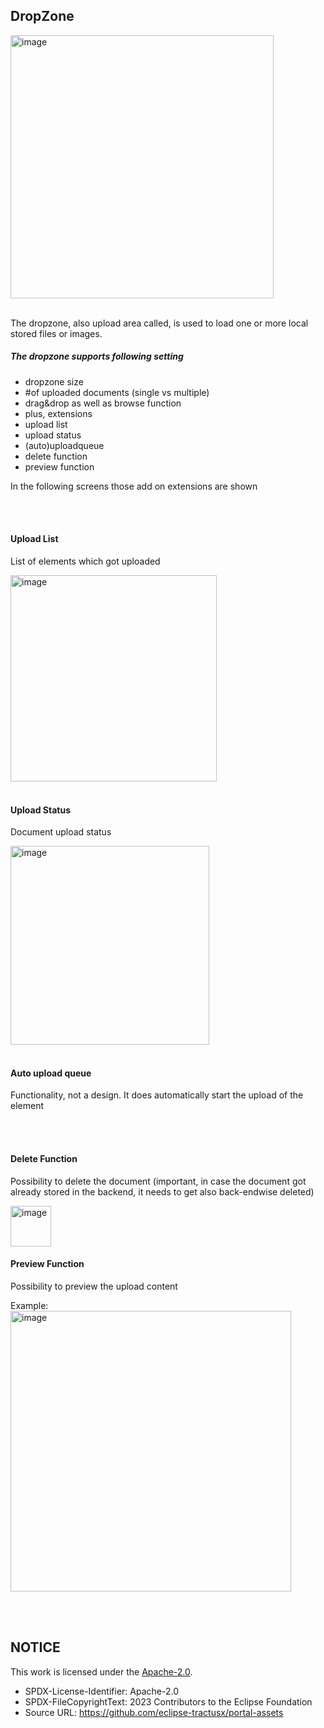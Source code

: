 
<Meta title="Design Guidelines/DropZone" />

## DropZone

<img width="421" alt="image" src="https://raw.githubusercontent.com/eclipse-tractusx/portal-assets/main/docs/static/file-upload-box.png" />

<br />
<br />

The dropzone, also upload area called, is used to load one or more local stored files or images.

##### The dropzone supports following setting

- dropzone size
- #of uploaded documents (single vs multiple)
- drag&drop as well as browse function
- plus, extensions
- upload list
- upload status
- (auto)uploadqueue
- delete function
- preview function

In the following screens those add on extensions are shown

<br />
<br />

#### Upload List

List of elements which got uploaded

<img width="330" alt="image" src="https://raw.githubusercontent.com/eclipse-tractusx/portal-assets/main/docs/static/progress-bar.png" />

<br />
<br />

#### Upload Status

Document upload status

<img width="318" alt="image" src="https://raw.githubusercontent.com/eclipse-tractusx/portal-assets/main/docs/static/progressbar-status.png" />

<br />
<br />

#### Auto upload queue

Functionality, not a design. It does automatically start the upload of the element

<br />
<br />

#### Delete Function

Possibility to delete the document (important, in case the document got already stored in the backend, it needs to get also back-endwise deleted)

<img width="65" alt="image" src="https://raw.githubusercontent.com/eclipse-tractusx/portal-assets/main/docs/static/button-delete.png" />

<br />

#### Preview Function

Possibility to preview the upload content

Example:
<img width="449" alt="image" src="https://raw.githubusercontent.com/eclipse-tractusx/portal-assets/main/docs/static/progressbar-success-example.png" />

<br />
<br />

## NOTICE

This work is licensed under the [Apache-2.0](https://www.apache.org/licenses/LICENSE-2.0).

- SPDX-License-Identifier: Apache-2.0
- SPDX-FileCopyrightText: 2023 Contributors to the Eclipse Foundation
- Source URL: https://github.com/eclipse-tractusx/portal-assets
